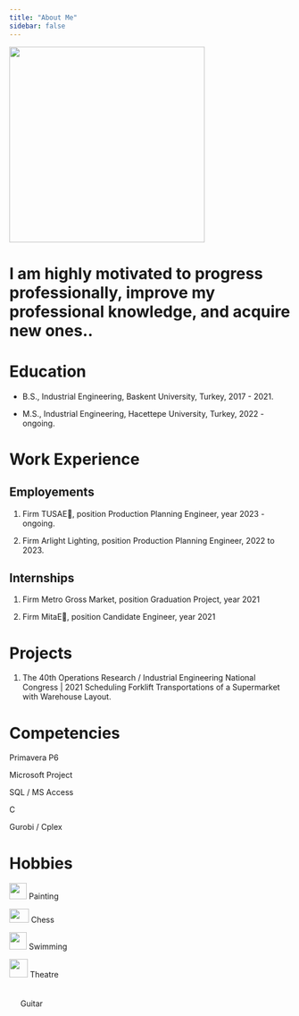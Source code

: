 ```yaml
---
title: "About Me"
sidebar: false 
---
```


![](images/ecemsenaC<nlC<-300.jpg){fig-align="center" width="350"}

# I am highly motivated to progress professionally, improve my professional knowledge, and acquire new ones..

# Education

-   B.S., Industrial Engineering, Baskent University, Turkey, 2017 - 2021.

-   M.S., Industrial Engineering, Hacettepe University, Turkey, 2022 - ongoing.

# Work Experience

## Employements

1.  Firm TUSAE, position Production Planning Engineer, year 2023 - ongoing.

2.  Firm Arlight Lighting, position Production Planning Engineer, 2022 to 2023.

## Internships

1.  Firm Metro Gross Market, position Graduation Project, year 2021

2.  Firm MitaE, position Candidate Engineer, year 2021

# Projects

1.  The 40th Operations Research / Industrial Engineering National Congress \| 2021 Scheduling Forklift Transportations of a Supermarket with Warehouse Layout.

# Competencies

Primavera P6

Microsoft Project

SQL / MS Access

C

Gurobi / Cplex

# Hobbies

![](images/resim.png){width="31" height="29"} Painting

![](images/chess.png){width="35" height="25"} Chess

![](images/yC<zme.png){width="31"} Swimming

![](images/tiyatro.png){width="33"} Theatre

![](images/gitar.png){width="16" height="35"} Guitar

